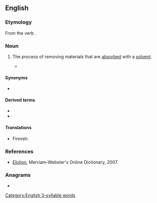 {{also|élution}}
==English==

===Etymology===
{{PIE root|en|lewh₃}}
From the verb {{m|en|elute}}.

===Noun===
{{en-noun|~}}

# {{lb|en|analytical chemistry}} The process of removing materials that are [[absorbed]] with a [[solvent]].
#* {{quote-journal|en|journal=The Journal of the Society of Chemical Industry|volume=1|page=324|date=29 May 1884|passage=The quicker the alkali salts are removed during '''elution''', the less chance will there be of forming insoluble lime salts, consequently the melassate which offers the greatest surface to the action of the alcohol will be best and quickest washed.}}

====Synonyms====
* {{l|en|desorption}}

====Derived terms====
* {{l|en|coelution}}
* {{l|en|electroelution}}

====Translations====
{{trans-top|process of separating solvent and dissolved material}}
* Finnish: {{t|fi|eluutio}}
{{trans-mid}}
{{trans-bottom}}

===References===
* ''[http://www.m-w.com/cgi-bin/dictionary?book=Dictionary&va=elution Elution]'', Merriam-Webster's Online Dictionary, 2007.

===Anagrams===
* {{anagrams|en|a=eilnotu|line out|line-out|lineout|outline}}

[[Category:English 3-syllable words]]